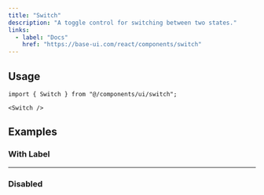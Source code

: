 ```yaml
---
title: "Switch"
description: "A toggle control for switching between two states."
links:
  - label: "Docs"
    href: "https://base-ui.com/react/components/switch"
---
```


<Preview name="switch-demo" />

## Usage

```tsx title="Imports"
import { Switch } from "@/components/ui/switch";
```

```tsx title="Anatomy"
<Switch />
```

## Examples

### With Label

<Preview name="switch-with-label" />

---

### Disabled

<Preview name="switch-disabled" />
